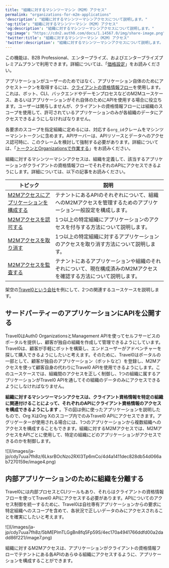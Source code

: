 ```yaml
---
title: "組織に対するマシンツーマシン（M2M）アクセス"
permalink: "organizations-for-m2m-applications"
'description': "組織に対するマシンツーマシンアクセスについて説明します。"
'og:title': "組織に対するマシンツーマシン（M2M）アクセス"
'og:description': "組織に対するマシンツーマシンアクセスについて説明します。"
'og:image': "https://cdn2.auth0.com/docs/1.14567.0/img/share-image.png"
'twitter:title': "組織に対するマシンツーマシン（M2M）アクセス"
'twitter:description': "組織に対するマシンツーマシンアクセスについて説明します。"
---
```


<Card title="利用可能性はAuth0プランによって異なる">

この機能は、B2B Professional、エンタープライズ、およびエンタープライズプレミアムプランで利用できます。詳細については、「[価格設定](https://auth0.com/pricing)」をお読みください。

</Card>

アプリケーションがユーザーのためではなく、アプリケーション自体のためにアクセストークンを取得するには、[クライアントの資格情報フロー](/ja-jp/get-started/authentication-and-authorization-flow/client-credentials-flow)を使用します。これは、ボット、CLI、バックエンドやデーモンプロセスなどのM2Mユースケース、あるいはアプリケーションがそれ自体のためにAPIを使用する場合に役立ちます。ユーザーは関与しませんが、クライアントの資格情報フローには組織のスコープを使用して、許可されているアプリケーションのみが各組織のデータにアクセスできるようにしなければなりません。

<Callout icon="file-lines" color="#0EA5E9" iconType="regular">

各要求のスコープを指定組織に定めるには、対応する`org_id`クレームをマシンツーマシントークンに含めます。APIサーバーは、APIリソースとデータへのアクセス認可時に、このクレームを検討して強制する必要があります。詳細については、「[トークンとOrganizationsで作業する](/ja-jp/manage-users/organizations/using-tokens)」をお読みください。

</Callout>

組織に対するマシンツーマシンアクセスは、組織を定義して、該当するアプリケーションがクライアントの資格情報フローでそれぞれのAPIにアクセスできるようにします。詳細については、以下の記事をお読みください。

<table class="table"><thead>
<tr>
<th><strong>トピック</strong></th>
<th><strong>説明</strong></th>
</tr>
</thead>
<tbody>
<tr>
<td><a href="/ja-jp/manage-users/organizations/organizations-for-m2m-applications/configure-your-application-for-m2m-access">M2Mアクセスにアプリケーションを構成する</a></td>
<td>テナントにあるAPIのそれぞれについて、組織へのM2Mアクセスを管理するためのアプリケーション一般設定を構成します。</td>
</tr>
<tr>
<td><a href="/ja-jp/manage-users/organizations/organizations-for-m2m-applications/authorize-m2m-access">M2Mアクセスを認可する</a></td>
<td>1つ以上の特定組織にアプリケーションのアクセスを付与する方法について説明します。</td>
</tr>
<tr>
<td><a href="/ja-jp/manage-users/organizations/organizations-for-m2m-applications/revoke-m2m-access">M2Mアクセスを取り消す</a></td>
<td>1つ以上の特定組織に対するアプリケーションのアクセスを取り消す方法について説明します。</td>
</tr>
<tr>
<td><a href="/ja-jp/manage-users/organizations/organizations-for-m2m-applications/audit-m2m-access">M2Mアクセスを監査する</a></td>
<td>テナントにあるアプリケーションや組織のそれぞれについて、現在構成済みのM2Mアクセスを確認する方法について説明します。</td>
</tr>
</tbody>
</table>

架空の[Travel0という会社](/ja-jp/manage-users/organizations/organizations-overview#sample-scenario)を例にして、2つの関連するユースケースを説明します。

## サードパーティーのアプリケーションにAPIを公開する

Travel0はAuth0 Organizationsと<Tooltip data-tooltip-id="react-containers-DefinitionTooltip-0" href="/ja-jp/glossary?term=management-api" tip="Management API: 顧客が管理タスクを実行できるようにするための製品。" cta="用語集の表示">Management API</Tooltip>を使ってセルフサービスのポータルを提供し、顧客が独自の組織を作成して管理できるようにしています。Travel0は、顧客が手軽にボットを構築し、エンドユーザーがアドベンチャーを探して購入できるようにしたいと考えます。そのために、Travel0はポータルの一部として、顧客が独自のアプリケーション（ボットなど）を登録し、M2Mアクセスを使って顧客自身の代わりにTravel0 APIを使用できるようにします。このユースケースでは、組織間のアクセスを正しく制御し、1つの組織に属するアプリケーションがTravel0 APIを通してその組織のデータのみにアクセスできるようにしなければなりません。

**組織に対するマシンツーマシンアクセスは、クライアント資格情報を特定の組織に関連付けることによって、それぞれのAPIにクライアント資格情報のアクセスを構成できるようにします** 。下の図は例に使ったアプリケーションを説明したもので、Org XはOrg Xのスコープ内でのみTravel0 APIにアクセスできます。アグリゲーターが使用される場合には、1つのアプリケーションから複数組織へのアクセスを構成することもできます。組織に対するM2Mアクセスでは、M2MアクセスをAPIごとに使用して、特定の組織にどのアプリケーションがアクセスできるのかを制御します。

<Frame>![](/images/ja-jp/cdy7uua7fh8z/6LksrBOcNzo2RXI3Tp6mCo/4d4a1411dec828db54d066ab7270159e/image4.png)</Frame>

## 内部アプリケーションのために組織を分離する

Travel0には内部プロセスとCLIツールもあり、それらはクライアントの資格情報フローを使ってTravel0 APIにアクセスする必要があります。APIについてのアクセス制御を統一するために、Travel0は自社専有アプリケーションからの要求に特定組織へのスコープを含めて、各状況で正しいデータのみにアクセスされることを確実にしたいと考えます。

<Frame>![](/images/ja-jp/cdy7uua7fh8z/5bMEPlmTLGgBn8fq5Fp59S/4ec170a4941766ddfd00a2dadd86f221/image7.png)</Frame>

組織に対するM2Mアクセスは、アプリケーションがクライアントの資格情報フローでテナントにある各APIのあらゆる組織にアクセスするように、アプリケーションを構成することができます。